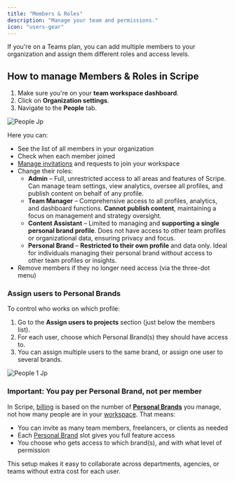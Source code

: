 ```yaml
---
title: "Members & Roles"
description: "Manage your team and permissions."
icon: "users-gear"
---
```


If you're on a Teams plan, you can add multiple members to your organization and assign them different roles and access levels.

## How to manage Members & Roles in Scripe

1. Make sure you're on your **team workspace dashboard**.
2. Click on **Organization settings**.
3. Navigate to the **People** tab.

![People Jp](/images/people.jpg)

Here you can:

- See the list of all members in your organization
- Check when each member joined
- [Manage invitations](/team-plan/invite) and requests to join your workspace
- Change their roles:
  - **Admin** – Full, unrestricted access to all areas and features of Scripe. Can manage team settings, view analytics, oversee all profiles, and publish content on behalf of any profile.
  - **Team Manager** – Comprehensive access to all profiles, analytics, and dashboard functions. **Cannot publish content**, maintaining a focus on management and strategy oversight.
  - **Content Assistant** – Limited to managing and **supporting a single personal brand profile**. Does not have access to other team profiles or organizational data, ensuring privacy and focus.
  - **Personal Brand** – **Restricted to their own profile** and data only. Ideal for individuals managing their personal brand without access to other team profiles or insights.
- Remove members if they no longer need access (via the three-dot menu)

### Assign users to Personal Brands

To control who works on which profile:

1. Go to the **Assign users to projects** section (just below the members list).
2. For each user, choose which Personal Brand(s) they should have access to.
3. You can assign multiple users to the same brand, or assign one user to several brands.

![People 1 Jp](/images/people-1.jpg)

### Important: You pay per Personal Brand, not per member

In Scripe, [billing](/administration/billing) is based on the number of [**Personal Brands**](/account/personalbrand) you manage, not how many people are in your [workspace](/account/workspaces). That means:

- You can invite as many team members, freelancers, or clients as needed
- Each [Personal Brand](/account/personalbrand) slot gives you full feature access
- You choose who gets access to which brand(s), and with what level of permission

This setup makes it easy to collaborate across departments, agencies, or teams without extra cost for each user.